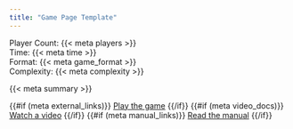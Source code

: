 ```yaml
---
title: "Game Page Template"
---
```


```{=html}
<div class="game-info-box">
  <div class="game-stats">
    <div class="left-stats">
      Player Count: {{< meta players >}}<br>
      Time: {{< meta time >}}
    </div>
    <div class="right-stats">
      Format: {{< meta game_format >}}<br>
      Complexity: {{< meta complexity >}}
    </div>
  </div>
</div>

<p>{{< meta summary >}}</p>

<div class="game-actions">
  {{#if (meta external_links)}}
  <a href="{{< meta external_links >}}" class="btn btn-play">Play the game</a>
  {{/if}}
  {{#if (meta video_docs)}}
  <a href="{{< meta video_docs >}}" class="btn btn-watch">Watch a video</a>
  {{/if}}
  {{#if (meta manual_links)}}
  <a href="{{< meta manual_links >}}" class="btn btn-manual">Read the manual</a>
  {{/if}}
</div>
```
